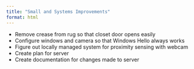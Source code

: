 ```yaml
---
title: "Small and Systems Improvements"
format: html
---
```


- Remove crease from rug so that closet door opens easily
- Configure windows and camera so that Windows Hello always works
- Figure out locally managed system for proximity sensing with webcam
- Create plan for server
- Create documentation for changes made to server
